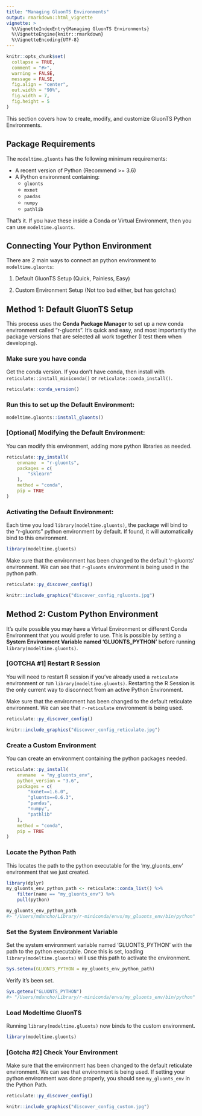 ```yaml
---
title: "Managing GluonTS Environments"
output: rmarkdown::html_vignette
vignette: >
  %\VignetteIndexEntry{Managing GluonTS Environments}
  %\VignetteEngine{knitr::rmarkdown}
  %\VignetteEncoding{UTF-8}
---
```


```r
knitr::opts_chunk$set(
  collapse = TRUE,
  comment = "#>",
  warning = FALSE, 
  message = FALSE,
  fig.align = "center",
  out.width = "90%",
  fig.width = 7,
  fig.height = 5
)
```

This section covers how to create, modify, and customize GluonTS Python Environments. 

## Package Requirements

The `modeltime.gluonts` has the following minimum requirements:

- A recent version of Python (Recommend >= 3.6)
- A Python environment containing:
  - `gluonts`
  - `mxnet`
  - `pandas`
  - `numpy`
  - `pathlib`
  
That's it. If you have these inside a Conda or Virtual Environment, then you can use `modeltime.gluonts`.

## Connecting Your Python Environment

There are 2 main ways to connect an python environment to `modeltime.gluonts`:

1. Default GluonTS Setup (Quick, Painless, Easy)

2. Custom Environment Setup (Not too bad either, but has gotchas)

## Method 1: Default GluonTS Setup

This process uses the __Conda Package Manager__ to set up a new conda environment called "r-gluonts". It's quick and easy, and most importantly the package versions that are selected all work together (I test them when developing).

### Make sure you have conda

Get the conda version. If you don't have conda, then install with `reticulate::install_miniconda()` or `reticulate::conda_install()`.

``` r
reticulate::conda_version()
``` 


### Run this to set up the Default Environment:

``` r
modeltime.gluonts::install_gluonts()
```


### [Optional] Modifying the Default Environment:

You can modify this environment, adding more python libraries as needed. 

``` r
reticulate::py_install(
    envname  = "r-gluonts",
    packages = c(
        "sklearn"
    ),
    method = "conda",
    pip = TRUE
)
```

### Activating the Default Environment:

Each time you load `library(modeltime.gluonts)`, the package will bind to the "r-gluonts" python environment by default. If found, it will automatically bind to this environment. 

``` r
library(modeltime.gluonts)
```

Make sure that the environment has been changed to the default 'r-gluonts' environment. We can see that `r-gluonts` environment is being used in the python path. 

``` r
reticulate::py_discover_config()
```

```r
knitr::include_graphics("discover_config_rgluonts.jpg")
```



## Method 2: Custom Python Environment

It's quite possible you may have a Virtual Environment or different Conda Environment that you would prefer to use. This is possible by setting a __System Environment Variable named 'GLUONTS_PYTHON'__ before running `library(modeltime.gluonts)`.

### [GOTCHA #1] Restart R Session 

You will need to restart R session if you've already used a `reticulate` environment or run `library(modeltime.gluonts)`. Restarting the R Session is the only current way to disconnect from an active Python Environment. 

Make sure that the environment has been changed to the default reticulate environment. We can see that `r-reticulate` environment is being used. 

``` r
reticulate::py_discover_config()
```

```r
knitr::include_graphics("discover_config_reticulate.jpg")
```


### Create a Custom Environment

You can create an environment containing the python packages needed. 

``` r
reticulate::py_install(
    envname  = "my_gluonts_env",
    python_version = "3.6",
    packages = c(
        "mxnet==1.6.0",
        "gluonts==0.6.3",
        "pandas",
        "numpy",
        "pathlib"
    ),
    method = "conda",
    pip = TRUE
)
```

### Locate the Python Path

This locates the path to the python executable for the 'my_gluonts_env' environment that we just created. 

``` r
library(dplyr)
my_gluonts_env_python_path <- reticulate::conda_list() %>%
    filter(name == "my_gluonts_env") %>%
    pull(python)

my_gluonts_env_python_path
#> "/Users/mdancho/Library/r-miniconda/envs/my_gluonts_env/bin/python"
```

### Set the System Environment Variable

Set the system environment variable named 'GLUONTS_PYTHON' with the path to the python executable. Once this is set, loading `library(modeltime.gluonts)` will use this path to activate the environment. 

``` r
Sys.setenv(GLUONTS_PYTHON = my_gluonts_env_python_path)
```

Verify it's been set.

``` r
Sys.getenv("GLUONTS_PYTHON")
#> "/Users/mdancho/Library/r-miniconda/envs/my_gluonts_env/bin/python"
```

### Load Modeltime GluonTS

Running `library(modeltime.gluonts)` now binds to the custom environment. 

``` r
library(modeltime.gluonts)
```

### [Gotcha #2] Check Your Environment

Make sure that the environment has been changed to the default reticulate environment. We can see that  environment is being used. If setting your python environment was done properly, you should see `my_gluonts_env` in the Python Path. 

``` r
reticulate::py_discover_config()
```

```r
knitr::include_graphics("discover_config_custom.jpg")
```

